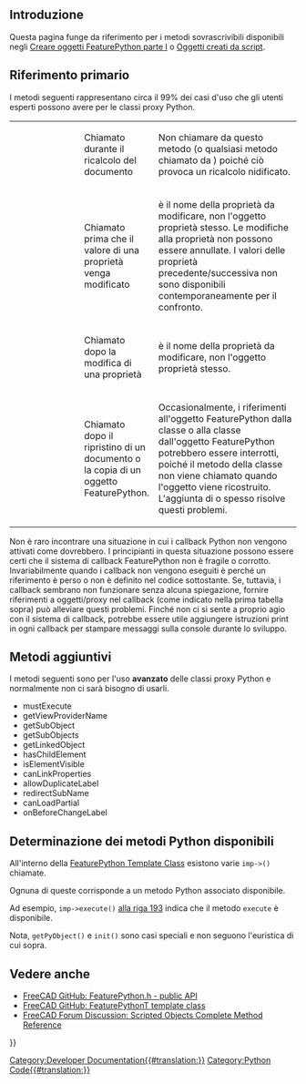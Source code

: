 <languages/>

{{TOCright}}

<span id="Introduction"></span>
==Introduzione==

Questa pagina funge da riferimento per i metodi sovrascrivibili disponibili negli [[Create_a_FeaturePython_object_part_I/it|Creare oggetti FeaturePython parte I]] o [[Scripted_objects/it|Oggetti creati da script]].

==Riferimento primario==
I metodi seguenti rappresentano circa il 99% dei casi d'uso che gli utenti esperti possono avere per le classi proxy Python.

{| class="wikitable" cellpadding="5px" width="100%"
|style="width:25%" | {{incode|execute(self, obj)}}
|style="width:25%" | Chiamato durante il ricalcolo del documento
|style="width:50%" | Non chiamare {{incode|recompute()}} da questo metodo (o qualsiasi metodo chiamato da {{incode|execute()}}) poiché ciò provoca un ricalcolo nidificato.
|-
| {{incode|onBeforeChange(self, obj, prop)}}
| Chiamato prima che il valore di una proprietà venga modificato
| {{incode|prop}} è il nome della proprietà da modificare, non l'oggetto proprietà stesso. Le modifiche alla proprietà non possono essere annullate.  I valori delle proprietà precedente/successiva non sono disponibili contemporaneamente per il confronto.
|-
| {{incode|onChanged(self, obj, prop)}}
| Chiamato dopo la modifica di una proprietà
| {{incode|prop}} è il nome della proprietà da modificare, non l'oggetto proprietà stesso.
|-
| {{Incode|onDocumentRestored(self, obj)}}
| Chiamato dopo il ripristino di un documento o la copia di un oggetto FeaturePython.
| Occasionalmente, i riferimenti all'oggetto FeaturePython dalla classe o alla classe dall'oggetto FeaturePython potrebbero essere interrotti, poiché il metodo della classe {{incode|__init__()}} non viene chiamato quando l'oggetto viene ricostruito. L'aggiunta di {{incode|self.Object <nowiki>=</nowiki> obj}} o {{incode|obj.Proxy <nowiki>=</nowiki> self}} spesso risolve questi problemi.
|}

Non è raro incontrare una situazione in cui i callback Python non vengono attivati ​​come dovrebbero. I principianti in questa situazione possono essere certi che il sistema di callback FeaturePython non è fragile o corrotto. Invariabilmente quando i callback non vengono eseguiti è perché un riferimento è perso o non è definito nel codice sottostante. Se, tuttavia, i callback sembrano non funzionare senza alcuna spiegazione, fornire riferimenti a oggetti/proxy nel callback {{incode|onDocumentRestored()}} (come indicato nella prima tabella sopra) può alleviare questi problemi. Finché non ci si sente a proprio agio con il sistema di callback, potrebbe essere utile aggiungere istruzioni print in ogni callback per stampare messaggi sulla console durante lo sviluppo.

==Metodi aggiuntivi==
I metodi seguenti sono per l'uso '''avanzato''' delle classi proxy Python e normalmente non ci sarà bisogno di usarli.

* mustExecute
* getViewProviderName
* getSubObject
* getSubObjects
* getLinkedObject
* hasChildElement
* isElementVisible
* canLinkProperties
* allowDuplicateLabel
* redirectSubName
* canLoadPartial
* onBeforeChangeLabel

==Determinazione dei metodi Python disponibili==
All'interno della [https://github.com/FreeCAD/FreeCAD/blob/76e74294894bbce46d006e149315c6274d206278/src/App/FeaturePython.h#L161-L351 FeaturePython Template Class] esistono varie <code>imp-><method name>()</code> chiamate.

Ognuna di queste corrisponde a un metodo Python associato disponibile.

Ad esempio, <code>imp->execute()</code> [https://github.com/FreeCAD/FreeCAD/blob/76e74294894bbce46d006e149315c6274d206278/src/App/FeaturePython.h#L193 alla riga 193] indica che il metodo <code>execute</code> è disponibile.

Nota, <code>getPyObject()</code> e <code>init()</code> sono casi speciali e non seguono l'euristica di cui sopra.

<span id="See_also"></span>
==Vedere anche==

* [https://github.com/FreeCAD/FreeCAD/blob/76e74294894bbce46d006e149315c6274d206278/src/App/FeaturePython.h#L44-L86 FreeCAD GitHub: FeaturePython.h - public API]
* [https://github.com/FreeCAD/FreeCAD/blob/76e74294894bbce46d006e149315c6274d206278/src/App/FeaturePython.h#L167 FreeCAD GitHub: FeaturePythonT template class]
* [https://forum.freecad.org/viewtopic.php?f=22&t=49194 FreeCAD Forum Discussion: Scripted Objects Complete Method Reference]


{{Powerdocnavi{{#translation:}}}}
[[Category:Developer Documentation{{#translation:}}]]
[[Category:Python Code{{#translation:}}]]
{{clear}}